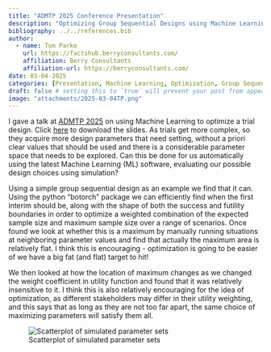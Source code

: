 ```yaml
---
title: "ADMTP 2025 Conference Presentation"
description: "Optimizing Group Sequential Designs using Machine Learning"
bibliography: ../../references.bib
author:
  - name: Tom Parke
    url: https://factshub.berryconsultants.com/
    affiliation: Berry Consultants
    affiliation-url: https://berryconsultants.com/
date: 03-04-2025
categories: [Presentation, Machine Learning, Optimization, Group Sequential Design] # self-defined categories
draft: false # setting this to `true` will prevent your post from appearing on your listing page until you're ready!
image: "attachments/2025-03-04TP.png"
---
```


I gave a talk at [ADMTP 2025](https://admtp.github.io/ADMTP2025/){target="_blank"} on using Machine Learning to optimize a trial design. Click [here](attachments/2025-03-04-SlidesTP.pdf){target="_blank"} to download the slides. As trials get more complex, so they acquire more design parameters that need setting, without a priori clear values that should be used and there is a considerable parameter space that needs to be explored. Can this be done for us automatically using the latest Machine Learning (ML) software, evaluating our possible design choices using simulation?

Using a simple group sequential design as an example we find that it can. Using the python “botorch” package we can efficiently find when the first interim should be, along with the shape of both the success and futility boundaries in order to optimize a weighted combination of the expected sample size and maximum sample size over a range of scenarios. Once found we look at whether this is a maximum by manually running situations at neighboring parameter values and find that actually the maximum area is relatively flat. I think this is encouraging - optimization is going to be easier of we have a big fat (and flat) target to hit!

We then looked at how the location of maximum changes as we changed the weight coefficient in utility function and found that it was relatively insensitive to it. I think this is also relatively encouraging for the idea of optimization, as different stakeholders may differ in their utility weighting, and this says that as long as they are not too far apart, the same choice of maximizing parameters will satisfy them all.

![Scatterplot of simulated parameter sets](attachments/2025-03-04TP.png){#fig-fig1}